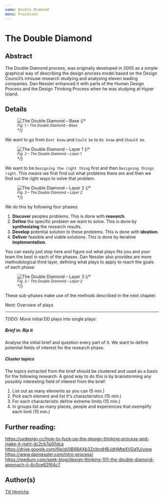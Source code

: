 ```yaml
---
name: Double Diamond
menu: Processes
---
```



# The Double Diamond

## Abstract

The Double Diamond process, was originally developed in 2005 as a simple graphical way of describing the design process
model based on the Design Council’s in­house research studying and analysing eleven leading companies. 
Dan Nessler enhanced it with parts of the Human Design Process and the Design Thinking Process when he was studying at Hyper Island.

## Details

<figure>
    <img style={{ maxWidth: '100%' }} src="/public/images/DD_01.svg" alt="The Double Diamond – Base" />
    {/* <figcaption style={{ opacity: 0.5 }}><small><i>Fig. 1 – The Double Diamond – Base</i></small></figcaption> */}
</figure>

We want to go from `Dont know` and `Could be` to `Do know` and `Should be`.

<figure>
    <img style={{ maxWidth: '100%' }} src="/public/images/DD_02.svg" alt="The Double Diamond – Layer 1" />
    {/* <figcaption style={{ opacity: 0.5 }}><small><i>Fig. 2 – The Double Diamond – Layer 1</i></small></figcaption> */}
</figure>

We want to be `Designing the right thing` first and then `Designing things right`. This means we first find out what problems there are and then we find out the right ways to solve that problem.

<figure>
    <img style={{ maxWidth: '100%' }} src="/public/images/DD_03.svg" alt="The Double Diamond – Layer 2" />
    {/* <figcaption style={{ opacity: 0.5 }}><small><i>Fig. 3 – The Double Diamond – Layer 2</i></small></figcaption> */}
</figure>

We do this by following four phases: 

1. **Discover** peoples problems. This is done with **research**.
2. **Define** the specific problem we want to solve. This is done by **synthesizing** the research results.
3. **Develop** potential solution to these problems. This is done with **ideation**.
4. **Deliver** feasible and viable solutions. This is done by iterative **implementation**.
  
You can easily just stop here and figure out what plays fits you and your team the best in each of the phases. Dan Nessler also provides are more methodological third layer, defining what plays to apply to reach the goals of each phase:

<figure>
    <img style={{ maxWidth: '100%' }} src="/public/images/DD_04.svg" alt="The Double Diamond – Layer 3" />
    {/* <figcaption style={{ opacity: 0.5 }}><small><i>Fig. 3 – The Double Diamond – Layer 2</i></small></figcaption> */}
</figure>

These sub-phases make use of the methods described in the next chapter.

<Link to="plays-overview-of-plays">Next: Overview of plays</Link>

---

TODO: Move initial DD plays into single plays:

##### Brief in: Rip it

Analyse the initial brief and question every part of it. We want to define potential fields of interest for the research phase.

##### Cluster topics

The topics extracted from the brief should be clustered and used as a basis for the following research. A good way to do this is by brainstorming any possibly interesting field of interest from the brief:

1. List out as many elements as you can (5 min.)
2. Pick each element and list it's characteristics (15 min.)
3. For each characteristic define extreme limits (15 min.)
4. In groups list as many places, people and experiences that exemplify each limit (15 min.)

## Further reading:  
https://uxdesign.cc/how-to-fuck-up-the-design-thinking-process-and-make-it-right-dc2cb7a00dca  
https://drive.google.com/file/d/0B98AXb3ZclbrdHBJdHMteXVGd1U/view  
https://www.dannessler.com/intro-process/  
https://medium.com/seek-blog/design-thinking-101-the-double-diamond-approach-ii-4c0ce62f64c7  

## Author(s) 
[Till Hinrichs](https://www.tillhinrichs.de)